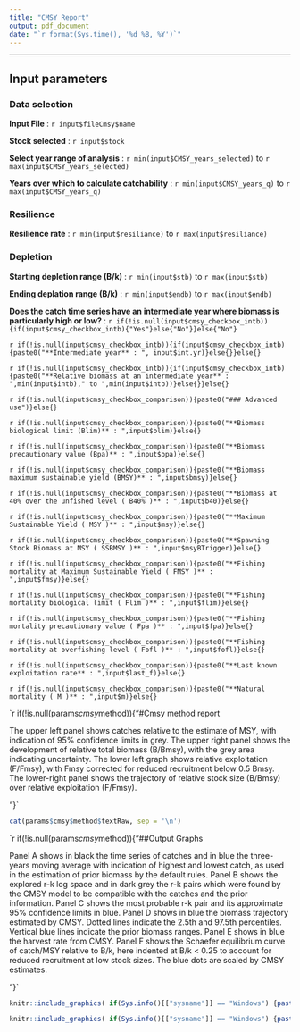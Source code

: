 ```yaml
---
title: "CMSY Report"
output: pdf_document
date: "`r format(Sys.time(), '%d %B, %Y')`"
---
```


******
## Input parameters  
### Data selection

**Input File** : `r input$fileCmsy$name`

**Stock selected** : `r input$stock`

**Select year range of analysis** : `r min(input$CMSY_years_selected)` to `r max(input$CMSY_years_selected)`

**Years over which to calculate catchability** : `r min(input$CMSY_years_q)` to `r max(input$CMSY_years_q)`

### Resilience

**Resilience rate** : `r min(input$resiliance)` to `r max(input$resiliance)`

### Depletion

**Starting depletion range (B/k)** : `r min(input$stb)` to `r max(input$stb)`

**Ending deplation range (B/k)** : `r min(input$endb)` to `r max(input$endb)`

**Does the catch time series have an intermediate year where biomass is particularly high or low?** : `r if(!is.null(input$cmsy_checkbox_intb)){if(input$cmsy_checkbox_intb){"Yes"}else{"No"}}else{"No"}`

`r if(!is.null(input$cmsy_checkbox_intb)){if(input$cmsy_checkbox_intb){paste0("**Intermediate year** : ", input$int.yr)}else{}}else{}`

`r if(!is.null(input$cmsy_checkbox_intb)){if(input$cmsy_checkbox_intb){paste0("**Relative biomass at an intermediate year** : ",min(input$intb)," to ",min(input$intb))}else{}}else{}`

`r if(!is.null(input$cmsy_checkbox_comparison)){paste0("### Advanced use")}else{}`

`r if(!is.null(input$cmsy_checkbox_comparison)){paste0("**Biomass biological limit (Blim)** : ",input$blim)}else{}`

`r if(!is.null(input$cmsy_checkbox_comparison)){paste0("**Biomass precautionary value (Bpa)** : ",input$bpa)}else{}`

`r if(!is.null(input$cmsy_checkbox_comparison)){paste0("**Biomass maximum sustainable yield (BMSY)** : ",input$bmsy)}else{}`

`r if(!is.null(input$cmsy_checkbox_comparison)){paste0("**Biomass at 40% over the unfished level ( B40% )** : ",input$b40)}else{}`

`r if(!is.null(input$cmsy_checkbox_comparison)){paste0("**Maximum Sustainable Yield ( MSY )** : ",input$msy)}else{}`

`r if(!is.null(input$cmsy_checkbox_comparison)){paste0("**Spawning Stock Biomass at MSY ( SSBMSY )** : ",input$msyBTrigger)}else{}`


`r if(!is.null(input$cmsy_checkbox_comparison)){paste0("**Fishing mortality at Maximum Sustainable Yield ( FMSY )** : ",input$fmsy)}else{}`

`r if(!is.null(input$cmsy_checkbox_comparison)){paste0("**Fishing mortality biological limit ( Flim )** : ",input$flim)}else{}`

`r if(!is.null(input$cmsy_checkbox_comparison)){paste0("**Fishing mortality precautionary value ( Fpa )** : ",input$fpa)}else{}`

`r if(!is.null(input$cmsy_checkbox_comparison)){paste0("**Fishing mortality at overfishing level ( Fofl )** : ",input$fofl)}else{}`

`r if(!is.null(input$cmsy_checkbox_comparison)){paste0("**Last known exploitation rate** : ",input$last_f)}else{}`

`r if(!is.null(input$cmsy_checkbox_comparison)){paste0("**Natural mortality ( M )** : ",input$m)}else{}`



`r if(!is.null(params$cmsy$method)){"#Cmsy method report

The upper left panel shows catches relative to the estimate of MSY, with indication of 95% confidence limits in grey. The upper right panel shows the development of relative total biomass (B/Bmsy), with the grey area indicating uncertainty. The lower left graph shows relative exploitation (F/Fmsy), with Fmsy corrected for reduced recruitment below 0.5 Bmsy. The lower-right panel shows the trajectory of relative stock size (B/Bmsy) over relative exploitation (F/Fmsy).

"}`

```r
cat(params$cmsy$method$textRaw, sep = '\n')
```
`r if(!is.null(params$cmsy$method)){"##Output Graphs

Panel A shows in black the time series of catches and in blue the three-years moving average with indication of highest and lowest catch, as used in the estimation of prior biomass by the default rules. Panel B shows the explored r-k log space and in dark grey the r-k pairs which were found by the CMSY model to be compatible with the catches and the prior information. Panel C shows the most probable r-k pair and its approximate 95% confidence limits in blue. Panel D shows in blue the biomass trajectory estimated by CMSY. Dotted lines indicate the 2.5th and 97.5th percentiles. Vertical blue lines indicate the prior biomass ranges. Panel E shows in blue the harvest rate from CMSY. Panel F shows the Schaefer equilibrium curve of catch/MSY relative to B/k, here indented at B/k < 0.25 to account for reduced recruitment at low stock sizes. The blue dots are scaled by CMSY estimates.

"}`
```r
knitr::include_graphics( if(Sys.info()[["sysname"]] == "Windows") {paste(gsub("\\\\", "/", params$cmsy$method$analisysChart)) } else { paste(params$cmsy$method$analisysChart)} )
```

```r
knitr::include_graphics( if(Sys.info()[["sysname"]] == "Windows") {paste(gsub("\\\\", "/", params$cmsy$method$managementChart)) } else { paste(params$cmsy$method$managementChart) } )
```

